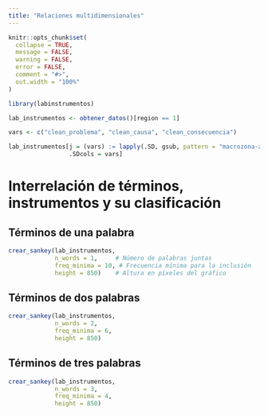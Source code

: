 ```yaml
---
title: "Relaciones multidimensionales"
---
```


```r
knitr::opts_chunk$set(
  collapse = TRUE,
  message = FALSE,
  warning = FALSE,
  error = FALSE,
  comment = "#>",
  out.width = "100%"
)
```

```r
library(labinstrumentos)

lab_instrumentos <- obtener_datos()[region == 1]

vars <- c("clean_problema", "clean_causa", "clean_consecuencia")

lab_instrumentos[j = (vars) := lapply(.SD, gsub, pattern = "macrozona-austral", replacement = ""), 
                 .SDcols = vars]
```

# Interrelación de términos, instrumentos y su clasificación

## Términos de una palabra

```r
crear_sankey(lab_instrumentos,
             n_words = 1,     # Número de palabras juntas
             freq_minima = 10, # Frecuencia mínima para la inclusión
             height = 850)    # Altura en píxeles del gráfico
```

## Términos de dos palabras

```r
crear_sankey(lab_instrumentos,
             n_words = 2, 
             freq_minima = 6,
             height = 850)
```

## Términos de tres palabras

```r
crear_sankey(lab_instrumentos,
             n_words = 3, 
             freq_minima = 4, 
             height = 850)
```
